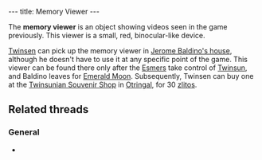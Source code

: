 ---
title: Memory Viewer
---

{{twinsunica import}}{{Infobox Item
 |image=Viewer.gif
 |type=reward
 |critical=no
 |magical=no
 |unique=yes
 |lba1=
 |lba2=yes
 |upgrades=no
 |rowposition=5
 |columnposition=4
 |effect=unique
 |effectamount=
 |purpose=
 |combattype=none
 |powerlevel=none
 |rate=none
 |range=none
 |damage=none
}}

The '''memory viewer''' is an object showing videos seen in the game previously. This viewer is a small, red, binocular-like device.

[[Twinsen]] can pick up the memory viewer in [[Jerome Baldino's residence (Port-Ludo)|Jerome Baldino's house]], although he doesn't have to use it at any specific point of the game. This viewer can be found there only after the [[Esmers]] take control of [[Twinsun]], and Baldino leaves for [[Emerald Moon]]. Subsequently, Twinsen can buy one at the [[Twinsunian Souvenir Shop]] in [[Otringal]], for 30 [[zlitos]].

==Related threads==
===General===
* {{thread|id=3820|title=I finished LBA2 yesterday}}